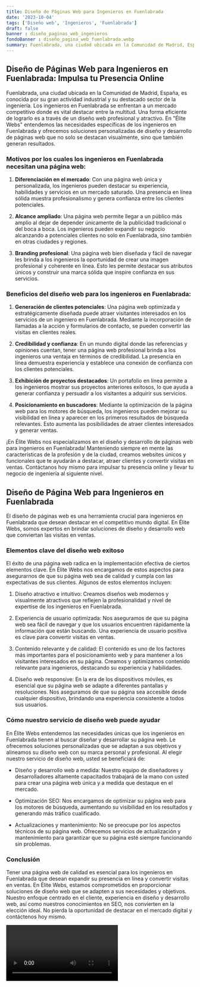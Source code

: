 ```yaml
---
title: Diseño de Páginas Web para Ingenieros en Fuenlabrada
date: '2023-10-04'
tags: ['Diseño web', 'Ingenieros', 'Fuenlabrada']
draft: false
banner : diseño_paginas_web_ingenieros
fondoBanner : diseño_pagina_web_fuenlabrada.webp
summary: Fuenlabrada, una ciudad ubicada en la Comunidad de Madrid, España, es conocida por su gran actividad industrial y su destacado sector de la ingeniería. Los ingenieros en Fuenlabrada se enfrentan a un mercado competitivo donde es vital destacar entre la multitud. Una forma eficiente de lograrlo es a través de un diseño web profesional y atractivo. En Élite Webs entendemos las necesidades específicas de los ingenieros en Fuenlabrada y ofrecemos soluciones personalizadas de diseño y desarrollo de páginas web que no solo se destacan visualmente, sino que también generan resultados.
---
```


## Diseño de Páginas Web para Ingenieros en Fuenlabrada: Impulsa tu Presencia Online

Fuenlabrada, una ciudad ubicada en la Comunidad de Madrid, España, es conocida por su gran actividad industrial y su destacado sector de la ingeniería. Los ingenieros en Fuenlabrada se enfrentan a un mercado competitivo donde es vital destacar entre la multitud. Una forma eficiente de lograrlo es a través de un diseño web profesional y atractivo. En "Élite Webs" entendemos las necesidades específicas de los ingenieros en Fuenlabrada y ofrecemos soluciones personalizadas de diseño y desarrollo de páginas web que no solo se destacan visualmente, sino que también generan resultados.

### Motivos por los cuales los ingenieros en Fuenlabrada necesitan una página web:

1. **Diferenciación en el mercado**: Con una página web única y personalizada, los ingenieros pueden destacar su experiencia, habilidades y servicios en un mercado saturado. Una presencia en línea sólida muestra profesionalismo y genera confianza entre los clientes potenciales.

2. **Alcance ampliado**: Una página web permite llegar a un público más amplio al dejar de depender únicamente de la publicidad tradicional o del boca a boca. Los ingenieros pueden expandir su negocio alcanzando a potenciales clientes no solo en Fuenlabrada, sino también en otras ciudades y regiones.

3. **Branding profesional**: Una página web bien diseñada y fácil de navegar les brinda a los ingenieros la oportunidad de crear una imagen profesional y coherente en línea. Esto les permite destacar sus atributos únicos y construir una marca sólida que inspire confianza en sus servicios.

### Beneficios del diseño web para los ingenieros en Fuenlabrada:

1. **Generación de clientes potenciales**: Una página web optimizada y estratégicamente diseñada puede atraer visitantes interesados en los servicios de un ingeniero en Fuenlabrada. Mediante la incorporación de llamadas a la acción y formularios de contacto, se pueden convertir las visitas en clientes reales.

2. **Credibilidad y confianza**: En un mundo digital donde las referencias y opiniones cuentan, tener una página web profesional brinda a los ingenieros una ventaja en términos de credibilidad. La presencia en línea demuestra experiencia y establece una conexión de confianza con los clientes potenciales.

3. **Exhibición de proyectos destacados**: Un portafolio en línea permite a los ingenieros mostrar sus proyectos anteriores exitosos, lo que ayuda a generar confianza y persuadir a los visitantes a adquirir sus servicios.

4. **Posicionamiento en buscadores**: Mediante la optimización de la página web para los motores de búsqueda, los ingenieros pueden mejorar su visibilidad en línea y aparecer en los primeros resultados de búsqueda relevantes. Esto aumenta las posibilidades de atraer clientes interesados y generar ventas.

¡En Élite Webs nos especializamos en el diseño y desarrollo de páginas web para ingenieros en Fuenlabrada! Manteniendo siempre en mente las características de la profesión y de la ciudad, creamos websites únicos y funcionales que te ayudarán a destacar, atraer clientes y convertir visitas en ventas. Contáctanos hoy mismo para impulsar tu presencia online y llevar tu negocio de ingeniería al siguiente nivel.

<GifSeo />

<Cta />

## Diseño de Página Web para Ingenieros en Fuenlabrada

El diseño de páginas web es una herramienta crucial para ingenieros en Fuenlabrada que desean destacar en el competitivo mundo digital. En Élite Webs, somos expertos en brindar soluciones de diseño y desarrollo web que conviertan las visitas en ventas. 

### Elementos clave del diseño web exitoso

El éxito de una página web radica en la implementación efectiva de ciertos elementos clave. En Élite Webs nos encargamos de estos aspectos para asegurarnos de que su página web sea de calidad y cumpla con las expectativas de sus clientes. Algunos de estos elementos incluyen:

1. Diseño atractivo e intuitivo: Creamos diseños web modernos y visualmente atractivos que reflejen la profesionalidad y nivel de expertise de los ingenieros en Fuenlabrada.

2. Experiencia de usuario optimizada: Nos aseguramos de que su página web sea fácil de navegar y que los usuarios encuentren rápidamente la información que están buscando. Una experiencia de usuario positiva es clave para convertir visitas en ventas.

3. Contenido relevante y de calidad: El contenido es uno de los factores más importantes para el posicionamiento web y para mantener a los visitantes interesados en su página. Creamos y optimizamos contenido relevante para ingenieros, destacando su experiencia y habilidades.

4. Diseño web responsive: En la era de los dispositivos móviles, es esencial que su página web se adapte a diferentes pantallas y resoluciones. Nos aseguramos de que su página sea accesible desde cualquier dispositivo, brindando una experiencia consistente a todos sus usuarios.

### Cómo nuestro servicio de diseño web puede ayudar

En Élite Webs entendemos las necesidades únicas que los ingenieros en Fuenlabrada tienen al buscar diseñar y desarrollar su página web. Le ofrecemos soluciones personalizadas que se adaptan a sus objetivos y alineamos su diseño web con su marca personal y profesional. Al elegir nuestro servicio de diseño web, usted se beneficiará de:

- Diseño y desarrollo web a medida: Nuestro equipo de diseñadores y desarrolladores altamente capacitados trabajará de la mano con usted para crear una página web única y a medida que destaque en el mercado.

- Optimización SEO: Nos encargamos de optimizar su página web para los motores de búsqueda, aumentando su visibilidad en los resultados y generando más tráfico cualificado.

- Actualizaciones y mantenimiento: No se preocupe por los aspectos técnicos de su página web. Ofrecemos servicios de actualización y mantenimiento para garantizar que su página esté siempre funcionando sin problemas.

### Conclusión

Tener una página web de calidad es esencial para los ingenieros en Fuenlabrada que desean expandir su presencia en línea y convertir visitas en ventas. En Élite Webs, estamos comprometidos en proporcionar soluciones de diseño web que se adapten a sus necesidades y objetivos. Nuestro enfoque centrado en el cliente, experiencia en diseño y desarrollo web, así como nuestros conocimientos en SEO, nos convierten en la elección ideal. No pierda la oportunidad de destacar en el mercado digital y contáctenos hoy mismo.

<Video />

<CtaBot job='Ingenieros' city='Fuenlabrada'/>

<Gmaps query='Fuenlabrada+españa+maps' />